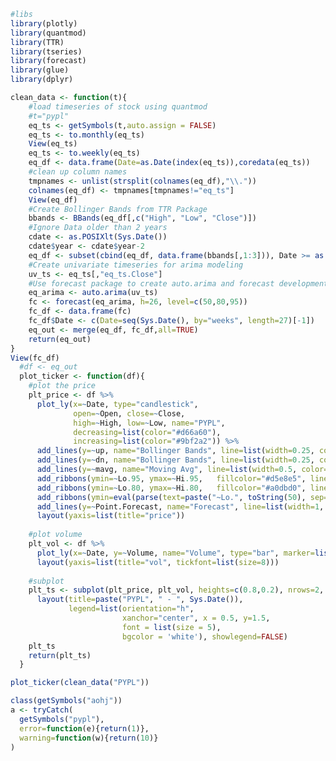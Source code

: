 ```r
#libs
library(plotly)
library(quantmod)
library(TTR)
library(tseries)
library(forecast)
library(glue)
library(dplyr)
```


```r
clean_data <- function(t){
    #load timeseries of stock using quantmod
    #t="pypl"
    eq_ts <- getSymbols(t,auto.assign = FALSE)
    eq_ts <- to.monthly(eq_ts)
    View(eq_ts)
    eq_ts <- to.weekly(eq_ts)
    eq_df <- data.frame(Date=as.Date(index(eq_ts)),coredata(eq_ts))
    #clean up column names
    tmpnames <- unlist(strsplit(colnames(eq_df),"\\."))
    colnames(eq_df) <- tmpnames[tmpnames!="eq_ts"]
    View(eq_df)
    #Create Bollinger Bands from TTR Package
    bbands <- BBands(eq_df[,c("High", "Low", "Close")])
    #Ignore Data older than 2 years
    cdate <- as.POSIXlt(Sys.Date())
    cdate$year <- cdate$year-2
    eq_df <- subset(cbind(eq_df, data.frame(bbands[,1:3])), Date >= as.Date(cdate))
    #Create univariate timeseries for arima modeling
    uv_ts <- eq_ts[,"eq_ts.Close"]
    #Use forecast package to create auto.arima and forecast development at different confidence levels
    eq_arima <- auto.arima(uv_ts)
    fc <- forecast(eq_arima, h=26, level=c(50,80,95))
    fc_df <- data.frame(fc)
    fc_df$Date <- c(Date=seq(Sys.Date(), by="weeks", length=27)[-1])
    eq_out <- merge(eq_df, fc_df,all=TRUE)
    return(eq_out)
}
View(fc_df)
  #df <- eq_out
  plot_ticker <- function(df){
    #plot the price
    plt_price <- df %>% 
      plot_ly(x=~Date, type="candlestick",
              open=~Open, close=~Close, 
              high=~High, low=~Low, name="PYPL",
              decreasing=list(color="#d66a60"), 
              increasing=list(color="#9bf2a2")) %>% 
      add_lines(y=~up, name="Bollinger Bands", line=list(width=0.25, color="#29C37B"), hoverinfo="none", showlegend=FALSE) %>% 
      add_lines(y=~dn, name="Bollinger Bands", line=list(width=0.25, color="#29C37B"), hoverinfo="none", showlegend=FALSE) %>% 
      add_lines(y=~mavg, name="Moving Avg", line=list(width=0.5, color="#29C37B"), hoverinfo="none") %>% 
      add_ribbons(ymin=~Lo.95, ymax=~Hi.95,   fillcolor="#d5e8e5", line=list(width=0.5, color="#b9c9c6")) %>% 
      add_ribbons(ymin=~Lo.80, ymax=~Hi.80,   fillcolor="#a0dbd0", line=list(width=0.5, color="#80b2a9")) %>% 
      add_ribbons(ymin=eval(parse(text=paste("~Lo.", toString(50), sep=""))), ymax=~Hi.50,   fillcolor="#7dd1c2", line=list(width=0.5, color="#5fb7a7")) %>% 
      add_lines(y=~Point.Forecast, name="Forecast", line=list(width=1, color="FF5733")) %>% 
      layout(yaxis=list(title="price"))
    
    #plot volume
    plt_vol <- df %>% 
      plot_ly(x=~Date, y=~Volume, name="Volume", type="bar", marker=list(color="#10acb5")) %>% 
      layout(yaxis=list(title="vol", tickfont=list(size=8)))
    
    #subplot
    plt_ts <- subplot(plt_price, plt_vol, heights=c(0.8,0.2), nrows=2, shareX=TRUE, titleY=TRUE) %>% 
      layout(title=paste("PYPL", " - ", Sys.Date()),
             legend=list(orientation="h",
                         xanchor="center", x = 0.5, y=1.5,
                         font = list(size = 5),
                         bgcolor = 'white'), showlegend=FALSE)
    plt_ts
    return(plt_ts)
  }
```



```r
plot_ticker(clean_data("PYPL"))

```

```r
class(getSymbols("aohj"))
a <- tryCatch(
  getSymbols("pypl"),
  error=function(e){return(1)},
  warning=function(w){return(10)}
)
```

